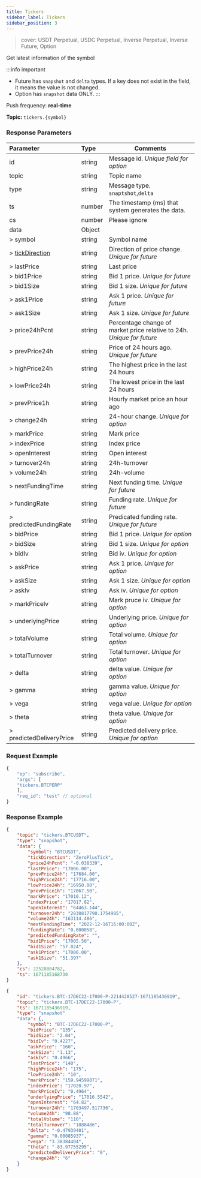 ```yaml
---
title: Tickers
sidebar_label: Tickers
sidebar_position: 3
---
```

> cover: USDT Perpetual, USDC Perpetual, Inverse Perpetual, Inverse Future, Option

Get latest information of the symbol

:::info important
* Future has `snapshot` and `delta` types. If a key does not exist in the field, it means the value is not changed.
* Option has `snapshot` data ONLY.
:::

Push frequency: **real-time**

**Topic:**
`tickers.{symbol}`

### Response Parameters
| Parameter | Type | Comments|
|:----- |:-----|----- |
|id |string |Message id. _Unique field for option_ |
|topic |string |Topic name |
|type |string |Message type. `snaptshot`,`delta`|
|ts |number |The timestamp (ms) that system generates the data. |
|cs |number |Please ignore |
|data |Object | |
|> symbol |string |Symbol name |
|> [tickDirection](../enum#tickdirection) |string |Direction of price change. _Unique for future_ |
|> lastPrice |string |Last price |
|> bid1Price |string |Bid 1 price. _Unique for future_ |
|> bid1Size |string |Bid 1 size. _Unique for future_ |
|> ask1Price |string |Ask 1 price. _Unique for future_ |
|> ask1Size |string |Ask 1 size. _Unique for future_ |
|> price24hPcnt |string |Percentage change of market price relative to 24h. _Unique for future_ |
|> prevPrice24h |string |Price of 24 hours ago. _Unique for future_ |
|> highPrice24h |string |The highest price in the last 24 hours |
|> lowPrice24h |string |The lowest price in the last 24 hours |
|> prevPrice1h |string |Hourly market price an hour ago |
|> change24h |string |24-hour change. _Unique for option_ |
|> markPrice |string |Mark price |
|> indexPrice |string |Index price |
|> openInterest |string |Open interest |
|> turnover24h |string |24h-turnover |
|> volume24h |string |24h-volume |
|> nextFundingTime |string |Next funding time. _Unique for future_ |
|> fundingRate |string |Funding rate. _Unique for future_ |
|> predictedFundingRate |string |Predicated funding rate. _Unique for future_ |
|> bidPrice |string |Bid 1 price. _Unique for option_ |
|> bidSize |string |Bid 1 size. _Unique for option_ |
|> bidIv |string |Bid iv. _Unique for option_ |
|> askPrice |string |Ask 1 price. _Unique for option_ |
|> askSize |string |Ask 1 size. _Unique for option_ |
|> askIv |string |Ask iv. _Unique for option_ |
|> markPriceIv |string |Mark pruce iv. _Unique for option_ |
|> underlyingPrice |string |Underlying price. _Unique for option_ |
|> totalVolume |string |Total volume. _Unique for option_ |
|> totalTurnover |string |Total turnover. _Unique for option_ |
|> delta |string |delta value. _Unique for option_ |
|> gamma |string |gamma value. _Unique for option_ |
|> vega |string |vega value. _Unique for option_ |
|> theta |string |theta value. _Unique for option_ |
|> predictedDeliveryPrice |string |Predicted delivery price. _Unique for option_ |

### Request Example

<Tabs>
<TabItem value="console" label="JSON subscription message">

```javascript
{
    "op": "subscribe",
    "args": [
    "tickers.BTCPERP"
    ],
    "req_id": "test" // optional
}
```

</TabItem>
</Tabs>

### Response Example

<Tabs>
<TabItem value="trade-linear" label="trade-linear">

```json
{
    "topic": "tickers.BTCUSDT",
    "type": "snapshot",
    "data": {
        "symbol": "BTCUSDT",
        "tickDirection": "ZeroPlusTick",
        "price24hPcnt": "-0.038339",
        "lastPrice": "17006.00",
        "prevPrice24h": "17684.00",
        "highPrice24h": "17716.00",
        "lowPrice24h": "16950.00",
        "prevPrice1h": "17067.50",
        "markPrice": "17010.12",
        "indexPrice": "17017.82",
        "openInterest": "64463.144",
        "turnover24h": "2830817790.1754985",
        "volume24h": "163114.486",
        "nextFundingTime": "2022-12-16T16:00:00Z",
        "fundingRate": "0.000058",
        "predictedFundingRate": "",
        "bid1Price": "17005.50",
        "bid1Size": "57.024",
        "ask1Price": "17006.00",
        "ask1Size": "51.397"
    },
    "cs": 22528804782,
    "ts": 1671185168730
}
```

</TabItem>

<TabItem value="trade-option" label="trade-option">

```json
{
    "id": "tickers.BTC-17DEC22-17000-P-2214428527-1671185436919",
    "topic": "tickers.BTC-17DEC22-17000-P",
    "ts": 1671185436919,
    "type": "snapshot"
    "data": {,
        "symbol": "BTC-17DEC22-17000-P",
        "bidPrice": "135",
        "bidSize": "2.04",
        "bidIv": "0.4227",
        "askPrice": "160",
        "askSize": "1.13",
        "askIv": "0.4966",
        "lastPrice": "140",
        "highPrice24h": "175",
        "lowPrice24h": "10",
        "markPrice": "159.94599871",
        "indexPrice": "17020.97",
        "markPriceIv": "0.4964",
        "underlyingPrice": "17016.5542",
        "openInterest": "64.82",
        "turnover24h": "1703497.517736",
        "volume24h": "98.88",
        "totalVolume": "110",
        "totalTurnover": "1888486",
        "delta": "-0.47939401",
        "gamma": "0.00085937",
        "vega": "3.38384404",
        "theta": "-83.97755295",
        "predictedDeliveryPrice": "0",
        "change24h": "6"
    }
}
```

</TabItem>
</Tabs>